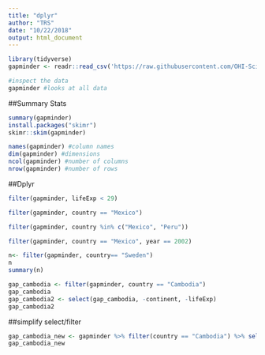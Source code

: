 ```yaml
---
title: "dplyr"
author: "TRS"
date: "10/22/2018"
output: html_document
---
```


```r
library(tidyverse)
gapminder <- readr::read_csv('https://raw.githubusercontent.com/OHI-Science/data-science-training/master/data/gapminder.csv') #read in file from Github

#inspect the data
gapminder #looks at all data
```
##Summary Stats

```r
summary(gapminder)
install.packages("skimr")
skimr::skim(gapminder)

names(gapminder) #column names
dim(gapminder) #dimensions
ncol(gapminder) #number of columns
nrow(gapminder) #number of rows
```

##Dplyr

```r
filter(gapminder, lifeExp < 29)
```

```r
filter(gapminder, country == "Mexico")
```

```r
filter(gapminder, country %in% c("Mexico", "Peru"))
```

```r
filter(gapminder, country == "Mexico", year == 2002)
```

```r
n<- filter(gapminder, country== "Sweden")
n
summary(n)
```

```r
gap_cambodia <- filter(gapminder, country == "Cambodia")
gap_cambodia
gap_cambodia2 <- select(gap_cambodia, -continent, -lifeExp)
gap_cambodia2
```
##simplify select/filter
```r
gap_cambodia_new <- gapminder %>% filter(country == "Cambodia") %>% select(-continent, -lifeExp)
gap_cambodia_new
```

